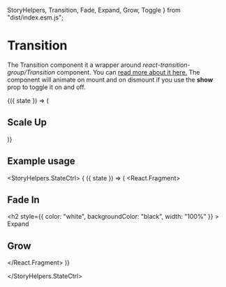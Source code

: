   StoryHelpers,
  Transition,
  Fade,
  Expand,
  Grow,
  Toggle
} from "dist/index.esm.js";

<Meta title="Components|Transitions" />

# Transition

The Transition component it a wrapper around _react-transition-group/Transition_ component.
You can [read more about it here.](https://reactcommunity.org/react-transition-group/transition)
The component will animate on mount and on dismount if you use the **show** prop to toggle it on and off.

<Story name="Transition">
  <div>
    <StoryHelpers.StateCtrl>
      {({ state }) => (
        <div className="mb-5 text-center">
          <Transition
            show={state}
            start={{ transform: "scale(0)" }}
            entered={{ transform: "scale(3)" }}
            duration={1000}
          >
            <h2>Scale Up</h2>
          </Transition>
        </div>
      )}
    </StoryHelpers.StateCtrl>
  </div>
</Story>

## Example usage

<StoryHelpers.StateCtrl>
  { ({ state }) => (
    <React.Fragment>
      <div className="mb-3">
        <Fade
          show={state}
          duration={1000}
        >
          <h2>Fade In</h2>
        </Fade>
      </div>
      <div className="mb-3">
        <Expand
          show={state}
          duration={1000}
        >
          <h2
            style={{
              color: "white",
              backgroundColor: "black",
              width: "100%"
            }}
          >
            Expand
          </h2>
        </Expand>
      </div>
      <div className="mb-3">
        <Grow show={state} duration={1000} height="10em">
          <div className="full-height bd"><h2>Grow</h2></div>
        </Grow>
      </div>
    </React.Fragment>
)}

</StoryHelpers.StateCtrl>

<Props of={Transition} />

